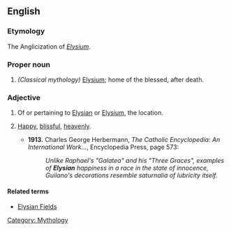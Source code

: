 ==English==

===Etymology===
The Anglicization of {{L.}} ''[[Elysium]]''.

===Proper noun===
{{en-proper noun}}

# ''(Classical mythology)'' [[Elysium]]; home of the blessed, after death.

===Adjective===
{{en-adj|-}}

# Of or pertaining to [[Elysian]] or [[Elysium]], the location.
# {{idiom}} [[happy|Happy]], [[blissful]], [[heavenly]].
#*'''1913.''' Charles George Herbermann,  ''The Catholic Encyclopedia: An International Work...'', Encyclopedia Press, page 573:
#*:''Unlike Raphael's "Galatea" and his "Three Graces", examples of '''Elysian''' happiness in a race in the state of innocence, Guilano's decorations resemble saturnalia of lubricity itself.''

====Related terms====
*[[Elysian Fields]]

[[Category: Mythology]]